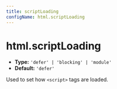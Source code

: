 ```yaml
---
title: scriptLoading
configName: html.scriptLoading
---
```


# html.scriptLoading

- **Type:** `'defer' | 'blocking' | 'module'`
- **Default:** `'defer'`

Used to set how `<script>` tags are loaded.


<RsbuildConig />
